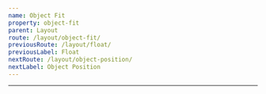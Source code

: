 ```yaml
---
name: Object Fit
property: object-fit
parent: Layout
route: /layout/object-fit/
previousRoute: /layout/float/
previousLabel: Float
nextRoute: /layout/object-position/
nextLabel: Object Position
---
```


<UtilityInfo pattern="object-{variation}" />

---

<Grid minWidth="150px">
  <InfoBox caption="Fill" pattern="object-fill">
    <Box
      className="object-fill w-full h-24 rounded-sm"
      is="img"
      src="https://images.unsplash.com/photo-1537815749002-de6a533c64db?ixlib=rb-1.2.1&ixid=eyJhcHBfaWQiOjEyMDd9&auto=format&fit=crop&w=1690&q=80"
    />
  </InfoBox>
  <InfoBox caption="Contain" pattern="object-contain">
    <Box
      className="object-contain w-full h-24 rounded-sm"
      is="img"
      src="https://images.unsplash.com/photo-1537815749002-de6a533c64db?ixlib=rb-1.2.1&ixid=eyJhcHBfaWQiOjEyMDd9&auto=format&fit=crop&w=1690&q=80"
    />
  </InfoBox>
  <InfoBox caption="Cover" pattern="object-cover">
    <Box
      className="object-cover w-full h-24 rounded-sm"
      is="img"
      src="https://images.unsplash.com/photo-1537815749002-de6a533c64db?ixlib=rb-1.2.1&ixid=eyJhcHBfaWQiOjEyMDd9&auto=format&fit=crop&w=1690&q=80"
    />
  </InfoBox>
  <InfoBox caption="None" pattern="object-none">
    <Box
      className="object-none w-full h-24 rounded-sm"
      is="img"
      src="https://images.unsplash.com/photo-1537815749002-de6a533c64db?ixlib=rb-1.2.1&ixid=eyJhcHBfaWQiOjEyMDd9&auto=format&fit=crop&w=1690&q=80"
    />
  </InfoBox>
  <InfoBox caption="Scale Down" pattern="object-scale-down">
    <Box
      className="object-scale-down w-full h-24 rounded-sm"
      is="img"
      src="https://images.unsplash.com/photo-1537815749002-de6a533c64db?ixlib=rb-1.2.1&ixid=eyJhcHBfaWQiOjEyMDd9&auto=format&fit=crop&w=1690&q=80"
    />
  </InfoBox>
</Grid>
